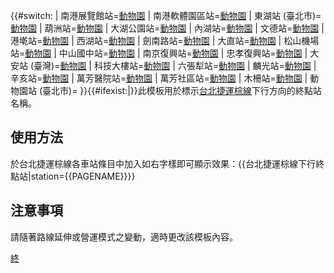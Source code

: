 {{#switch:{{{station}}}
| 南港展覽館站=[[動物園站 (臺北市)|動物園]]
| 南港軟體園區站=[[動物園站 (臺北市)|動物園]]
| 東湖站 (臺北市)=[[動物園站 (臺北市)|動物園]]
| 葫洲站=[[動物園站 (臺北市)|動物園]]
| 大湖公園站=[[動物園站 (臺北市)|動物園]]
| 內湖站=[[動物園站 (臺北市)|動物園]]
| 文德站=[[動物園站 (臺北市)|動物園]]
| 港墘站=[[動物園站 (臺北市)|動物園]]
| 西湖站=[[動物園站 (臺北市)|動物園]]
| 劍南路站=[[動物園站 (臺北市)|動物園]]
| 大直站=[[動物園站 (臺北市)|動物園]]
| 松山機場站=[[動物園站 (臺北市)|動物園]]
| 中山國中站=[[動物園站 (臺北市)|動物園]]
| 南京復興站=[[動物園站 (臺北市)|動物園]]
| 忠孝復興站=[[動物園站 (臺北市)|動物園]]
| 大安站 (臺灣)=[[動物園站 (臺北市)|動物園]]
| 科技大樓站=[[動物園站 (臺北市)|動物園]]
| 六張犁站=[[動物園站 (臺北市)|動物園]]
| 麟光站=[[動物園站 (臺北市)|動物園]]
| 辛亥站=[[動物園站 (臺北市)|動物園]]
| 萬芳醫院站=[[動物園站 (臺北市)|動物園]]
| 萬芳社區站=[[動物園站 (臺北市)|動物園]]
| 木柵站=[[動物園站 (臺北市)|動物園]]
| 動物園站 (臺北市)=
}}{{#ifexist:{{{station}}}|}}<noinclude>此模板用於標示[[台北捷運]][[台北捷運棕線|棕線]]下行方向的終點站名稱。
==使用方法==
於台北捷運棕線各車站條目中加入如右字樣即可顯示效果：<nowiki>{{台北捷運棕線下行終點站|station={{PAGENAME}}}}</nowiki>
==注意事項==
請隨著路線延伸或營運模式之變動，適時更改該模板內容。
[[Category:台北捷運模板|終]]</noinclude>